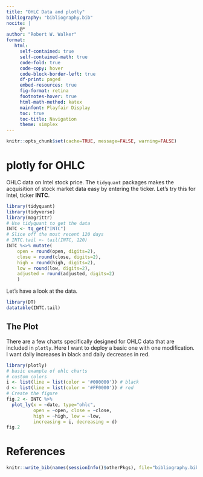 ```yaml
---
title: "OHLC Data and plotly"
bibliography: "bibliography.bib"
nocite: |
     @*
author: "Robert W. Walker"
format: 
   html:
     self-contained: true
     self-contained-math: true
     code-fold: true
     code-copy: hover
     code-block-border-left: true
     df-print: paged
     embed-resources: true
     fig-format: retina
     footnotes-hover: true
     html-math-method: katex
     mainfont: Playfair Display
     toc: true
     toc-title: Navigation
     theme: simplex
---
```


```r
knitr::opts_chunk$set(cache=TRUE, message=FALSE, warning=FALSE)
```

# plotly for OHLC

OHLC data on Intel stock price.  The `tidyquant` packages makes the acquisition of stock market data easy by entering the ticker.  Let's try this for Intel, ticker **INTC**.

```r
library(tidyquant)
library(tidyverse)
library(magrittr)
# Use tidyquant to get the data
INTC <- tq_get("INTC")
# Slice off the most recent 120 days
# INTC.tail <- tail(INTC, 120)
INTC %<>% mutate(
    open = round(open, digits=2),
    close = round(close, digits=2),
    high = round(high, digits=2),
    low = round(low, digits=2),
    adjusted = round(adjusted, digits=2)
    )
```

Let's have a look at the data.

```r
library(DT)
datatable(INTC.tail)
```

## The Plot

There are a few charts specifically designed for OHLC data that are included in `plotly`.  Here I want to deploy a basic one with one modification.  I want daily increases in black and daily decreases in red.

```r
library(plotly)
# basic example of ohlc charts
# custom colors
i <- list(line = list(color = '#000000')) # black
d <- list(line = list(color = '#FF0000')) # red
# Create the figure
fig.2 <- INTC %>%
  plot_ly(x = ~date, type="ohlc",
          open = ~open, close = ~close,
          high = ~high, low = ~low,
          increasing = i, decreasing = d)
fig.2
```

# References

```r
knitr::write_bib(names(sessionInfo()$otherPkgs), file="bibliography.bib")
```

